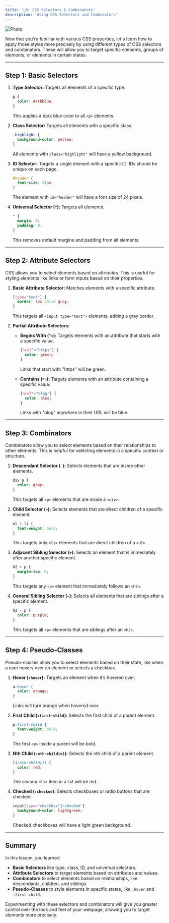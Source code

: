 ```yaml
---
title: 'L8: CSS Selectors & Combinators'
description: 'Using CSS Selectors and Combinators'
---
```


<img src="https://picsum.photos/700/300?random=1" align="center" border-radius="20px" alt="Photo" />

Now that you're familiar with various CSS properties, let's learn how to apply those styles more precisely by using different types of CSS selectors and combinators. These will allow you to target specific elements, groups of elements, or elements in certain states.

---

## Step 1: Basic Selectors

1. **Type Selector:** Targets all elements of a specific type.
   ```css
   p {
     color: darkblue;
   }
   ```
   This applies a dark blue color to all `<p>` elements.

2. **Class Selector:** Targets all elements with a specific class.
   ```css
   .highlight {
     background-color: yellow;
   }
   ```
   All elements with `class="highlight"` will have a yellow background.

3. **ID Selector:** Targets a single element with a specific ID. IDs should be unique on each page.
   ```css
   #header {
     font-size: 24px;
   }
   ```
   The element with `id="header"` will have a font size of 24 pixels.

4. **Universal Selector (`*`):** Targets all elements.
   ```css
   * {
     margin: 0;
     padding: 0;
   }
   ```
   This removes default margins and padding from all elements.

---

## Step 2: Attribute Selectors

CSS allows you to select elements based on attributes. This is useful for styling elements like links or form inputs based on their properties.

1. **Basic Attribute Selector:** Matches elements with a specific attribute.
   ```css
   [type="text"] {
     border: 1px solid gray;
   }
   ```
   This targets all `<input type="text">` elements, adding a gray border.

2. **Partial Attribute Selectors:**
   - **Begins With (`^=`):** Targets elements with an attribute that starts with a specific value.
     ```css
     [href^="https"] {
       color: green;
     }
     ```
     Links that start with "https" will be green.
   
   - **Contains (`*=`):** Targets elements with an attribute containing a specific value.
     ```css
     [href*="blog"] {
       color: blue;
     }
     ```
     Links with "blog" anywhere in their URL will be blue.

---

## Step 3: Combinators

Combinators allow you to select elements based on their relationships to other elements. This is helpful for selecting elements in a specific context or structure.

1. **Descendant Selector (` `):** Selects elements that are inside other elements.
   ```css
   div p {
     color: gray;
   }
   ```
   This targets all `<p>` elements that are inside a `<div>`.

2. **Child Selector (`>`):** Selects elements that are direct children of a specific element.
   ```css
   ul > li {
     font-weight: bold;
   }
   ```
   This targets only `<li>` elements that are direct children of a `<ul>`.

3. **Adjacent Sibling Selector (`+`):** Selects an element that is immediately after another specific element.
   ```css
   h2 + p {
     margin-top: 0;
   }
   ```
   This targets any `<p>` element that immediately follows an `<h2>`.

4. **General Sibling Selector (`~`):** Selects all elements that are siblings after a specific element.
   ```css
   h2 ~ p {
     color: purple;
   }
   ```
   This targets all `<p>` elements that are siblings after an `<h2>`.

---

## Step 4: Pseudo-Classes

Pseudo-classes allow you to select elements based on their state, like when a user hovers over an element or selects a checkbox.

1. **Hover (`:hover`):** Targets an element when it’s hovered over.
   ```css
   a:hover {
     color: orange;
   }
   ```
   Links will turn orange when hovered over.

2. **First Child (`:first-child`):** Selects the first child of a parent element.
   ```css
   p:first-child {
     font-weight: bold;
   }
   ```
   The first `<p>` inside a parent will be bold.

3. **Nth Child (`:nth-child(n)`):** Selects the nth child of a parent element.
   ```css
   li:nth-child(2) {
     color: red;
   }
   ```
   The second `<li>` item in a list will be red.

4. **Checked (`:checked`):** Selects checkboxes or radio buttons that are checked.
   ```css
   input[type="checkbox"]:checked {
     background-color: lightgreen;
   }
   ```
   Checked checkboxes will have a light green background.

---

## Summary

In this lesson, you learned:

- **Basic Selectors** like type, class, ID, and universal selectors.
- **Attribute Selectors** to target elements based on attributes and values.
- **Combinators** to select elements based on relationships, like descendants, children, and siblings.
- **Pseudo-Classes** to style elements in specific states, like `:hover` and `:first-child`.

Experimenting with these selectors and combinators will give you greater control over the look and feel of your webpage, allowing you to target elements more precisely.

```